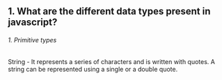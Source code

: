 ## 1. What are the different data types present in javascript?

###### 1. Primitive types

String - It represents a series of characters and is written with quotes. A string can be represented using a single or a double quote.
